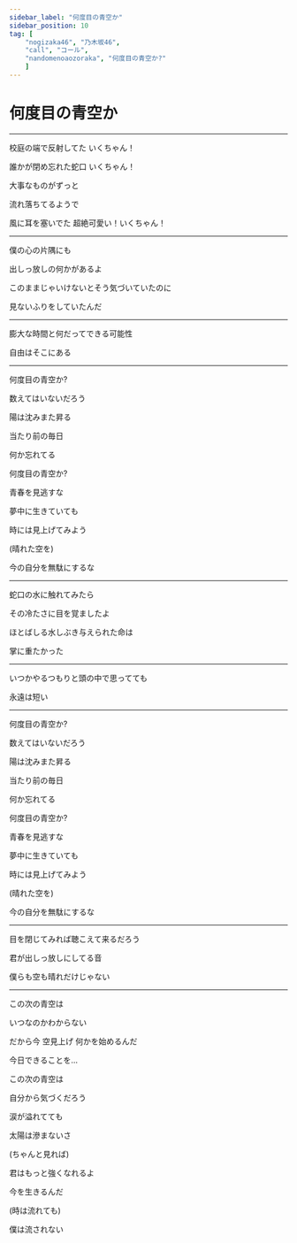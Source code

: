 ```yaml
---
sidebar_label: "何度目の青空か"
sidebar_position: 10
tag: [
    "nogizaka46", "乃木坂46",
    "call", "コール",
    "nandomenoaozoraka", "何度目の青空か?"
    ]
---
```


# 何度目の青空か

---

校庭の端で反射してた  <Call>いくちゃん！</Call>

誰かが閉め忘れた蛇口  <Call>いくちゃん！</Call>

大事なものがずっと

流れ落ちてるようで

風に耳を塞いでた  <Call>超絶可愛い！いくちゃん！</Call>

---


僕の心の片隅にも  <NickName />

出しっ放しの何かがあるよ  <NickName />

このままじゃいけないとそう気づいていたのに

見ないふりをしていたんだ  <SuperCute />

---

膨大な時間と何だってできる可能性  <OrHey count="4" />

自由はそこにある

---

何度目の青空か?

数えてはいないだろう

陽は沈みまた昇る

当たり前の毎日

何か忘れてる

何度目の青空か?

青春を見逃すな

夢中に生きていても

時には見上げてみよう

(晴れた空を)

今の自分を無駄にするな

---


蛇口の水に触れてみたら  <NickName />

その冷たさに目を覚ましたよ  <NickName />

ほとばしる水しぶき与えられた命は

掌に重たかった  <SuperCute />

---

いつかやるつもりと頭の中で思ってても <OrHey count="4" />

永遠は短い

---

何度目の青空か?

数えてはいないだろう

陽は沈みまた昇る

当たり前の毎日

何か忘れてる

何度目の青空か?

青春を見逃すな

夢中に生きていても

時には見上げてみよう

(晴れた空を)

今の自分を無駄にするな

--- 

目を閉じてみれば聴こえて来るだろう

君が出しっ放しにしてる音

僕らも空も晴れだけじゃない

---

この次の青空は

いつなのかわからない

だから今 空見上げ 何かを始めるんだ

今日できることを…

この次の青空は

自分から気づくだろう

涙が溢れてても

太陽は滲まないさ

(ちゃんと見れば)

君はもっと強くなれるよ

今を生きるんだ

(時は流れても)

僕は流されない